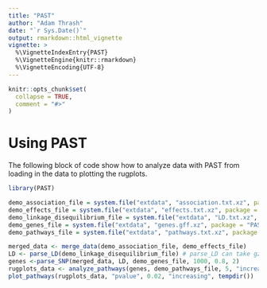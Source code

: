 ```yaml
---
title: "PAST"
author: "Adam Thrash"
date: "`r Sys.Date()`"
output: rmarkdown::html_vignette
vignette: >
  %\VignetteIndexEntry{PAST}
  %\VignetteEngine{knitr::rmarkdown}
  %\VignetteEncoding{UTF-8}
---
```


```r
knitr::opts_chunk$set(
  collapse = TRUE,
  comment = "#>"
)
```

# Using PAST

The following block of code show how to analyze data with PAST from loading in the data to plotting the rugplots.

```r
library(PAST)

demo_association_file = system.file("extdata", "association.txt.xz", package = "PAST", mustWork = TRUE)
demo_effects_file = system.file("extdata", "effects.txt.xz", package = "PAST", mustWork = TRUE)
demo_linkage_disequilibrium_file = system.file("extdata", "LD.txt.xz", package = "PAST", mustWork = TRUE)
demo_genes_file = system.file("extdata", "genes.gff.xz", package = "PAST", mustWork = TRUE)
demo_pathways_file = system.file("extdata", "pathways.txt.xz", package = "PAST", mustWork = TRUE)

merged_data <- merge_data(demo_association_file, demo_effects_file)
LD <- parse_LD(demo_linkage_disequilibrium_file) # parse_LD can take gzip-compressed files or plain text
genes <-parse_SNP(merged_data, LD, demo_genes_file, 1000, 0.8, 2)
rugplots_data <- analyze_pathways(genes, demo_pathways_file, 5, "increasing", 1000, 2)
plot_pathways(rugplots_data, "pvalue", 0.02, "increasing", tempdir())
```

